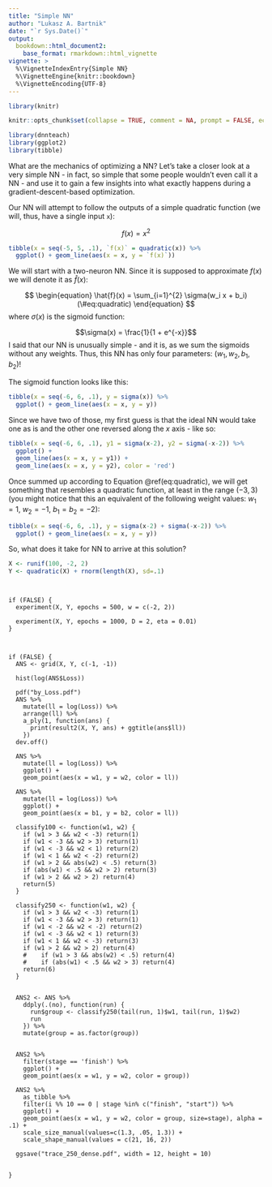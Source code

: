 ```yaml
---
title: "Simple NN"
author: "Lukasz A. Bartnik"
date: "`r Sys.Date()`"
output:
  bookdown::html_document2:
    base_format: rmarkdown::html_vignette
vignette: >
  %\VignetteIndexEntry{Simple NN}
  %\VignetteEngine{knitr::bookdown}
  %\VignetteEncoding{UTF-8}
---
```


```r
library(knitr)

knitr::opts_chunk$set(collapse = TRUE, comment = NA, prompt = FALSE, echo = TRUE, cache = TRUE)
```

```r
library(dnnteach)
library(ggplot2)
library(tibble)
```



What are the mechanics of optimizing a NN? Let's take a closer look at a very simple NN - in fact, so simple that some people wouldn't even call it a NN - and use it to gain a few insights into what exactly happens during a gradient-descent-based optimization.

Our NN will attempt to follow the outputs of a simple quadratic function (we will, thus, have a single input `x`):

$$f(x) = x^2$$ 
```r
tibble(x = seq(-5, 5, .1), `f(x)` = quadratic(x)) %>%
  ggplot() + geom_line(aes(x = x, y = `f(x)`))
```


We will start with a two-neuron NN. Since it is supposed to approximate $f(x)$ we will denote it as $\hat{f}(x)$:

$$
\begin{equation}
\hat{f}(x) = \sum_{i=1}^{2} \sigma(w_i x + b_i)
(\#eq:quadratic)
\end{equation}
$$
where $\sigma(x)$ is the sigmoid function:

$$\sigma(x) = \frac{1}{1 + e^{-x}}$$
I said that our NN is unusually simple - and it is, as we sum the sigmoids without any weights. Thus, this NN has only four parameters: $(w_1, w_2, b_1, b_2)$!


The sigmoid function looks like this:

```r
tibble(x = seq(-6, 6, .1), y = sigma(x)) %>%
  ggplot() + geom_line(aes(x = x, y = y))
```

Since we have two of those, my first guess is that the ideal NN would take one as is and the other one reversed along the $x$ axis - like so:

```r
tibble(x = seq(-6, 6, .1), y1 = sigma(x-2), y2 = sigma(-x-2)) %>%
  ggplot() +
  geom_line(aes(x = x, y = y1)) +
  geom_line(aes(x = x, y = y2), color = 'red')
```

Once summed up according to Equation \@ref(eq:quadratic), we will get something that resembles a quadratic function, at least in the range $(-3, 3)$
(you might notice that this an equivalent of the following weight values: $w_1=1$, $w_2=-1$, $b_1=b_2=-2$):

```r
tibble(x = seq(-6, 6, .1), y = sigma(x-2) + sigma(-x-2)) %>%
  ggplot() + geom_line(aes(x = x, y = y))
```


So, what does it take for NN to arrive at this solution?



```r
X <- runif(100, -2, 2)
Y <- quadratic(X) + rnorm(length(X), sd=.1)
```

```


if (FALSE) {
  experiment(X, Y, epochs = 500, w = c(-2, 2))

  experiment(X, Y, epochs = 1000, D = 2, eta = 0.01)
}



if (FALSE) {
  ANS <- grid(X, Y, c(-1, -1))

  hist(log(ANS$Loss))

  pdf("by_Loss.pdf")
  ANS %>%
    mutate(ll = log(Loss)) %>%
    arrange(ll) %>%
    a_ply(1, function(ans) {
      print(result2(X, Y, ans) + ggtitle(ans$ll))
    })
  dev.off()

  ANS %>%
    mutate(ll = log(Loss)) %>%
    ggplot() +
    geom_point(aes(x = w1, y = w2, color = ll))

  ANS %>%
    mutate(ll = log(Loss)) %>%
    ggplot() +
    geom_point(aes(x = b1, y = b2, color = ll))

  classify100 <- function(w1, w2) {
    if (w1 > 3 && w2 < -3) return(1)
    if (w1 < -3 && w2 > 3) return(1)
    if (w1 < -3 && w2 < 1) return(2)
    if (w1 < 1 && w2 < -2) return(2)
    if (w1 > 2 && abs(w2) < .5) return(3)
    if (abs(w1) < .5 && w2 > 2) return(3)
    if (w1 > 2 && w2 > 2) return(4)
    return(5)
  }

  classify250 <- function(w1, w2) {
    if (w1 > 3 && w2 < -3) return(1)
    if (w1 < -3 && w2 > 3) return(1)
    if (w1 < -2 && w2 < -2) return(2)
    if (w1 < -3 && w2 < 1) return(3)
    if (w1 < 1 && w2 < -3) return(3)
    if (w1 > 2 && w2 > 2) return(4)
    #    if (w1 > 3 && abs(w2) < .5) return(4)
    #    if (abs(w1) < .5 && w2 > 3) return(4)
    return(6)
  }


  ANS2 <- ANS %>%
    ddply(.(no), function(run) {
      run$group <- classify250(tail(run, 1)$w1, tail(run, 1)$w2)
      run
    }) %>%
    mutate(group = as.factor(group))


  ANS2 %>%
    filter(stage == 'finish') %>%
    ggplot() +
    geom_point(aes(x = w1, y = w2, color = group))

  ANS2 %>%
    as_tibble %>%
    filter(i %% 10 == 0 | stage %in% c("finish", "start")) %>%
    ggplot() +
    geom_point(aes(x = w1, y = w2, color = group, size=stage), alpha = .1) +
    scale_size_manual(values=c(1.3, .05, 1.3)) +
    scale_shape_manual(values = c(21, 16, 2))

  ggsave("trace_250_dense.pdf", width = 12, height = 10)


}
```
